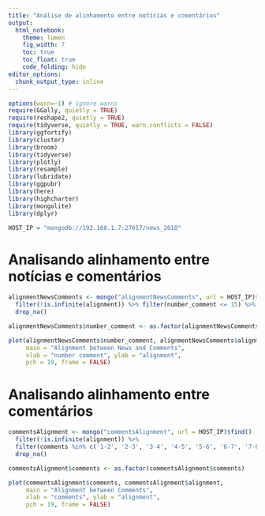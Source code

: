 ---
title: "Análise de alinhamento entre notícias e comentários"
output: 
  html_notebook:
    theme: lumen
    fig_width: 7
    toc: true
    toc_float: true
    code_folding: hide
editor_options: 
  chunk_output_type: inline
---

```{r message=FALSE, warning=FALSE}
options(warn=-1) # ignore warns
require(GGally, quietly = TRUE)
require(reshape2, quietly = TRUE)
require(tidyverse, quietly = TRUE, warn.conflicts = FALSE)
library(ggfortify)
library(cluster)
library(broom)
library(tidyverse)
library(plotly)
library(resample)
library(lubridate)
library(ggpubr)
library(here)
library(highcharter)
library(mongolite)
library(dplyr)

HOST_IP = "mongodb://192.168.1.7:27017/news_2018"
```

# Analisando alinhamento entre notícias e comentários

```{r}
alignmentNewsComments <- mongo("alignmentNewsComments", url = HOST_IP)$find() %>% 
  filter(!is.infinite(alignment)) %>% filter(number_comment <= 15) %>%
  drop_na()

alignmentNewsComments$number_comment <- as.factor(alignmentNewsComments$number_comment)
```

```{r}
plot(alignmentNewsComments$number_comment, alignmentNewsComments$alignment, 
     main = "Alignment between News and Comments",
     xlab = "number comment", ylab = "alignment",
     pch = 19, frame = FALSE)
```

# Analisando alinhamento entre comentários

```{r}
commentsAlignment <- mongo("commentsAlignment", url = HOST_IP)$find()  %>% 
  filter(!is.infinite(alignment)) %>% 
  filter(comments %in% c('1-2', '2-3', '3-4', '4-5', '5-6', '6-7', '7-8', '8-9', '9-10')) %>% 
  drop_na()

commentsAlignment$comments <- as.factor(commentsAlignment$comments)
```

```{r}
plot(commentsAlignment$comments, commentsAlignment$alignment, 
     main = "Alignment between Comments",
     xlab = "comments", ylab = "alignment",
     pch = 19, frame = FALSE)
```
